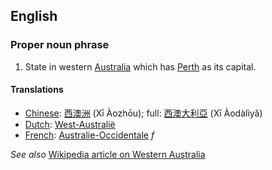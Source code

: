 ==English==

===Proper noun phrase===

#State in western [[Australia]] which has [[Perth]] as its capital.

====Translations====

*[[Chinese]]: [[西澳洲]] (Xī Àozhōu); full: [[西澳大利亞]] (Xī Àodàlìyǎ)
*[[Dutch]]: [[West-Australië]]
*[[French]]: [[Australie-Occidentale]] ''f''

''See also'' [[w:Western Australia|Wikipedia article on Western Australia]]
